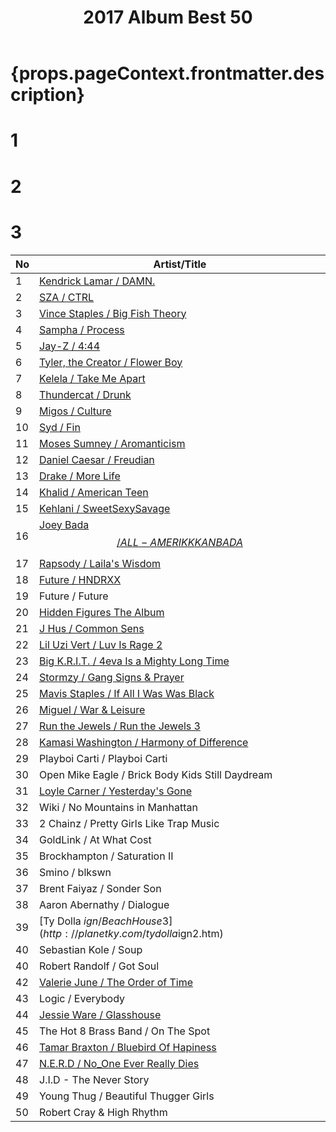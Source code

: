 ﻿---
title: 2017 Album Best 50
tabs: ['2019', '2018', '2017', '2016']
description: 2017 Black Music Album Best 50 by planet.ky
keywords: '2017, album best 50, CD best 50, black music, Hip-Hop, Rap, Soul, R&B'
---


<h1> {props.pageContext.frontmatter.description} </h1>

<Row>
<Column colMd={3} colLg={3} noGutterMdLeft>
<h1>1</h1>
<Review1 />
</Column>
<Column colMd={3} colLg={3} noGutterMdLeft>
<h1>2</h1>
<Review2 />
</Column>
<Column colMd={3} colLg={3} noGutterMdLeft>
<h1>3</h1>
<Review3 />
</Column>
</Row>

| No  | Artist/Title                                                                          | 
| --  | ------------------------------------------------------------------------------------- | 
| 1	  |[Kendrick Lamar / DAMN.](/review/kendricklamar5L)	                                  |
| 2	  |[SZA / CTRL](/review/sza1L)	                                                          |
| 3	  |[Vince Staples / Big Fish Theory](/review/vincestaples3L)	                          |
| 4	  |[Sampha / Process](http://planetky.com/sampha1.htm)	                                  |
| 5	  |[Jay-Z / 4:44](http://planetky.com/jayz12.htm)	                                      |
| 6	  |[Tyler, the Creator / Flower Boy](http://planetky.com/tyler3.htm)	                  |
| 7	  |[Kelela / Take Me Apart](http://planetky.com/kelela2.htm)	                          |
| 8	  |[Thundercat / Drunk](http://planetky.com/thundercat1.htm)	                          |
| 9	  |[Migos / Culture](http://planetky.com/migos1.htm)	                                  |
| 10  |[Syd / Fin](http://planetky.com/syd1.htm)	                                          |
| 11  |[Moses Sumney / Aromanticism](/review/mosessumney1L)	                                  |
| 12  |[Daniel Caesar / Freudian](/review/danielcaesar1L)	                                  |
| 13  |[Drake / More Life](/review/drake7L)	                                                  |
| 14  |[Khalid / American Teen	](http://planetky.com/khalid1.htm)	                          |
| 15  |[Kehlani / SweetSexySavage](http://planetky.com/kehlani1.htm)	                      |
| 16  |[Joey Bada$$ / ALL-AMERIKKKAN BADA$$	](http://planetky.com/joeybadass2.htm)	          |
| 17  |[Rapsody / Laila's Wisdom](http://planetky.com/rapsody1.htm)	                          |
| 18  |[Future / HNDRXX	](/review/future4L)	                                                  |
| 19  |	Future / Future						                                                  |
| 20  |[Hidden Figures The Album](http://planetky.com/hiddenfigures.htm)	                  |
| 21  |[J Hus / Common Sens](/review/jhus1L)	                                              |
| 22  |[Lil Uzi Vert / Luv Is Rage 2](/review/liluzivert1L)	                                  |
| 23  |[Big K.R.I.T. / 4eva Is a Mighty Long Time](/review/bigkrit3L)	                      |
| 24  |[Stormzy / Gang Signs & Prayer](http://planetky.com/stormzy1.htm)	                  |
| 25  |[Mavis Staples / If All I Was Was Black](/review/mavisstaples4L)	                      |
| 26  |[Miguel / War & Leisure](/review/miguel3L)	                                          |
| 27  |[Run the Jewels / Run the Jewels 3](http://planetky.com/runthejewels3.htm)             |
| 28  |[Kamasi Washington / Harmony of Difference](http://planetky.com/kamasiwashington2.htm) |
| 29  |	Playboi Carti / Playboi Carti						                                  |
| 30  |	Open Mike Eagle / Brick Body Kids Still Daydream						              |
| 31  |[Loyle Carner / Yesterday's Gone](/review/loylecarner1L)	                              |
| 32  |	Wiki / No Mountains in Manhattan						                              |
| 33  |	2 Chainz / Pretty Girls Like Trap Music						                          |
| 34  |	GoldLink / At What Cost						                                          |
| 35  |	Brockhampton / Saturation II						                                  |
| 36  |	Smino / blkswn						                                                  |
| 37  |	Brent Faiyaz / Sonder Son						                                      |
| 38  |	Aaron Abernathy / Dialogue						                                      |
| 39  |[Ty Dolla $ign / Beach House 3](http://planetky.com/tydolla$ign2.htm)	              |
| 40  |	Sebastian Kole / Soup						                                          |
| 40  |	Robert Randolf / Got Soul						                                      |
| 42  |[Valerie June / The Order of Time](http://planetky.com/valeriejune1.htm)	              |
| 43  |	Logic / Everybody			                                                          |
| 44  |[Jessie Ware / Glasshouse](/review/jessieware3L)	                                      |
| 45  |	The Hot 8 Brass Band / On The Spot						                              |
| 46  |[Tamar Braxton / Bluebird Of Hapiness](http://planetky.com/tamarbraxton3.htm)	      |
| 47  |[N.E.R.D / No_One Ever Really Dies](/review/nerd3L)	                                  |
| 48  |	J.I.D - The Never Story						                                          |
| 49  |	Young Thug / Beautiful Thugger Girls						                          |
| 50  |	Robert Cray & High Rhythm						                                      | 